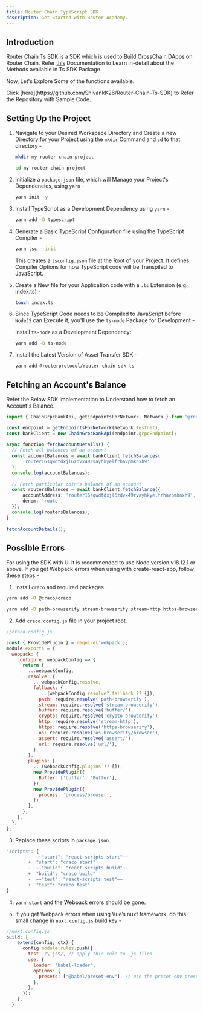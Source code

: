 ```yaml
---
title: Router Chain TypeScript SDK
description: Get Started with Router Academy.
---
```



## Introduction

Router Chain Ts SDK is a SDK which is used to Build CrossChain DApps on Router Chain. Refer [this](https://router-protocol.github.io/router-chain-ts-sdk/modules.html) Documentation to Learn in-detail about the Methods available in Ts SDK Package.

Now, Let's Explore Some of the functions available.

<Aside type="caution" title="Source Code!">
Click [here](https://github.com/ShivankK26/Router-Chain-Ts-SDK) to Refer the Repository with Sample Code. 
</Aside>

## Setting Up the Project

1. Navigate to your Desired Workspace Directory and Create a new Directory for your Project using the <code>mkdir</code> Command and <code>cd</code> to that directory -

    ```bash
    mkdir my-router-chain-project
    ```

    ```bash
    cd my-router-chain-project
    ```

2. Initialize a <code>package.json</code> file, which will Manage your Project's Dependencies, using `yarn` -

    ```bash
    yarn init -y
    ```

3. Install TypeScript as a Development Dependency using `yarn` -

    ```bash
    yarn add -D typescript
    ```

4. Generate a Basic TypeScript Configuration file using the TypeScript Compiler -

    ```bash
    yarn tsc --init
    ```

    This creates a <code>tsconfig.json</code> file at the Root of your Project. It defines Compiler Options for how TypeScript code will be Transpiled to JavaScript.

5. Create a New file for your Application code with a <code>.ts</code> Extension (e.g., index.ts) -

    ```bash
    touch index.ts
    ```

6. Since TypeScript Code needs to be Compiled to JavaScript before <code>NodeJS</code> can Execute it, you'll use the `ts-node` Package for Development -

    Install <code>ts-node</code> as a Development Dependency:

    ```bash
    yarn add -D ts-node
    ```

7. Install the Latest Version of Asset Transfer SDK -

    ```bash
    yarn add @routerprotocol/router-chain-sdk-ts
    ```


## Fetching an Account's Balance

Refer the Below SDK Implementation to Understand how to fetch an Account's Balance.

```ts
import { ChainGrpcBankApi, getEndpointsForNetwork, Network } from '@routerprotocol/router-chain-sdk-ts';

const endpoint = getEndpointsForNetwork(Network.Testnet);
const bankClient = new ChainGrpcBankApi(endpoint.grpcEndpoint);
  
async function fetchAccountDetails() {
  // Fetch all balances of an account
  const accountBalances = await bankClient.fetchBalances(
      'router16sqwdtdxjl6zdvx49rvayhkyelfrhavpmknxh9'
  );
  console.log(accountBalances);
    
  // Fetch particular coin's balance of an account
  const routersBalances = await bankClient.fetchBalance({
      accountAddress: 'router16sqwdtdxjl6zdvx49rvayhkyelfrhavpmknxh9',
      denom: 'route',
  });
  console.log(routersBalances);
}
  
fetchAccountDetails();
```

## Possible Errors

For using the SDK with UI it is recommended to use Node version v18.12.1 or above. If you get Webpack errors when using with create-react-app, follow these steps -

1. Install `craco` and required packages.

```bash
yarn add -D @craco/craco
```

```bash
yarn add -D path-browserify stream-browserify stream-http https-browserify os-browserify assert url buffer process crypto-browsify fs
```

2. Add `craco.config.js` file in your project root.

```js
//craco.config.js

const { ProvidePlugin } = require('webpack');
module.exports = {
  webpack: {
    configure: webpackConfig => {
      return {
        ...webpackConfig,
        resolve: {
          ...webpackConfig.resolve,
          fallback: {
            ...(webpackConfig.resolve?.fallback ?? {}),
            path: require.resolve('path-browserify'),
            stream: require.resolve('stream-browserify'),
            buffer: require.resolve('buffer/'),
            crypto: require.resolve('crypto-browserify'),
            http: require.resolve('stream-http'),
            https: require.resolve('https-browserify'),
            os: require.resolve('os-browserify/browser'),
            assert: require.resolve('assert/'),
            url: require.resolve('url/'),
          },
        },
        plugins: [
          ...(webpackConfig.plugins ?? []),
          new ProvidePlugin({
            Buffer: ['buffer', 'Buffer'],
          }),
          new ProvidePlugin({
            process: 'process/browser',
          }),
        ],
      };
    },
  },
};
```

3. Replace these scripts in `package.json`.

```js
"scripts": {
		-  ~~"start": "react-scripts start"~~
		+  "start": "craco start"
		-  ~~"build": "react-scripts build"~~
		+  "build": "craco build"
		-  ~~"test": "react-scripts test"~~
		+  "test": "craco test"
}
```

4. `yarn start` and the Webpack errors should be gone. 

5. If you get Webpack errors when using Vue’s nuxt framework, do this small change in `nuxt.config.js` build key -

```js
//nuxt.config.js
build: {
    extend(config, ctx) {
      config.module.rules.push({
        test: /\.js$/, // apply this rule to .js files
        use: {
          loader: "babel-loader",
          options: {
            presets: ["@babel/preset-env"], // use the preset-env preset
          },
        },
      });
    },
  }
```  